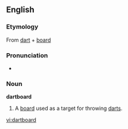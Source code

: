 ==English==
===Etymology===
From [[dart]] + [[board]]

===Pronunciation===
*{{audio|en-us-dartboard.ogg|Audio (US)}}

===Noun===
'''dartboard'''

# A [[board]] used as a target for throwing [[darts]].

[[vi:dartboard]]